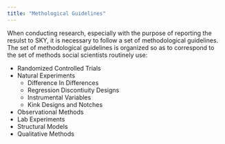 ```yaml
---
title: "Methological Guidelines"
---
```


When conducting research, especially with the purpose of reporting the resulst to SKY, it is necessary to follow a set of methodological guidelines.
The set of methodological guidelines is organized so as to correspond to the set of methods social scientists routinely use:

* Randomized Controlled Trials
* Natural Experiments
  + Difference In Differences
  + Regression Discontiuity Designs
  + Instrumental Variables
  + Kink Designs and Notches
* Observational Methods
* Lab Experiments
* Structural Models
* Qualitative Methods

